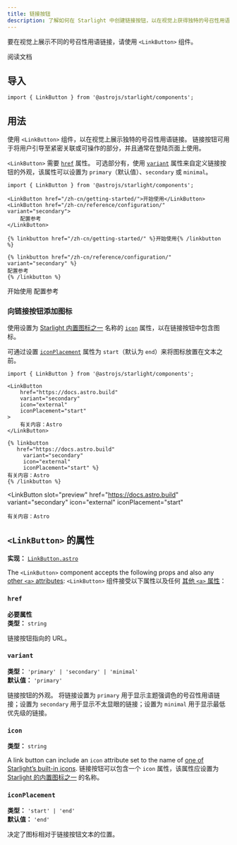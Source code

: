 ```yaml
---
title: 链接按钮
description: 了解如何在 Starlight 中创建链接按钮，以在视觉上获得独特的号召性用语链接。
---
```



要在视觉上展示不同的号召性用语链接，请使用 `<LinkBut​​ton>` 组件。


<Preview>

<LinkButton slot="preview" href="/zh-cn/getting-started/">
	阅读文档
</LinkButton>

</Preview>

## 导入

```tsx
import { LinkButton } from '@astrojs/starlight/components';
```

## 用法

使用 `<LinkBut​​ton>` 组件，以在视觉上展示独特的号召性用语链接。
链接按钮可用于将用户引导至紧密关联或可操作的部分，并且通常在登陆页面上使用。

`<LinkButton>` 需要 [`href`](#href) 属性。
可选部分有，使用 [`variant`](#variant) 属性来自定义链接按钮的外观，该属性可以设置为 `primary`（默认值）、`secondary` 或 `minimal`。

<Preview>

```mdx
import { LinkButton } from '@astrojs/starlight/components';

<LinkButton href="/zh-cn/getting-started/">开始使用</LinkButton>
<LinkButton href="/zh-cn/reference/configuration/" variant="secondary">
	配置参考
</LinkButton>
```

<Fragment slot="markdoc">

```markdoc
{% linkbutton href="/zh-cn/getting-started/" %}开始使用{% /linkbutton %}

{% linkbutton href="/zh-cn/reference/configuration/" variant="secondary" %}
配置参考
{% /linkbutton %}
```

</Fragment>

<Fragment slot="preview">
	<LinkButton href="/zh-cn/getting-started/">开始使用</LinkButton>
	<LinkButton href="/zh-cn/reference/configuration/" variant="secondary">
		配置参考
	</LinkButton>
</Fragment>

</Preview>

### 向链接按钮添加图标

使用设置为 [Starlight 内置图标之一](/zh-cn/reference/icons/#所有图标) 名称的 [`icon`](#icon) 属性，以在链接按钮中包含图标。

可通过设置 [`iconPlacement`](#iconplacement) 属性为 `start`（默认为 `end`）来将图标放置在文本之前。

<Preview>

```mdx {6-7}
import { LinkButton } from '@astrojs/starlight/components';

<LinkButton
	href="https://docs.astro.build"
	variant="secondary"
	icon="external"
	iconPlacement="start"
>
	有关内容：Astro
</LinkButton>
```

<Fragment slot="markdoc">

```markdoc {4-5}
{% linkbutton
   href="https://docs.astro.build"
	 variant="secondary"
	 icon="external"
	 iconPlacement="start" %}
有关内容：Astro
{% /linkbutton %}
```

</Fragment>

<LinkButton
	slot="preview"
	href="https://docs.astro.build"
	variant="secondary"
	icon="external"
	iconPlacement="start"
>
	有关内容：Astro
</LinkButton>

</Preview>

## `<LinkButton>` 的属性

**实现：** [`LinkButton.astro`](https://github.com/withastro/starlight/blob/main/packages/starlight/user-components/LinkButton.astro)

The `<LinkButton>` component accepts the following props and also any [other `<a>` attributes](https://developer.mozilla.org/en-US/docs/Web/HTML/Element/a):
`<LinkBut​​ton>` 组件接受以下属性以及任何 [其他 `<a>` 属性](https://developer.mozilla.org/zh-CN/docs/Web/HTML/Element/a)：

### `href`

**必要属性**  
**类型：** `string`

链接按钮指向的 URL。

### `variant`

**类型：** `'primary' | 'secondary' | 'minimal'`  
**默认值：** `'primary'`

链接按钮的外观。
将链接设置为 `primary` 用于显示主题强调色的号召性用语链接；设置为 `secondary` 用于显示不太显眼的链接；设置为 `minimal` 用于显示最低优先级的链接。

### `icon`

**类型：** `string`

A link button can include an `icon` attribute set to the name of [one of Starlight’s built-in icons](/reference/icons/#all-icons).
链接按钮可以包含一个 `icon` 属性，该属性应设置为 [Starlight 的内置图标之一](/zh-cn/reference/icons/#所有图标) 的名称。

### `iconPlacement`

**类型：** `'start' | 'end'`  
**默认值：** `'end'`

决定了图标相对于链接按钮文本的位置。

